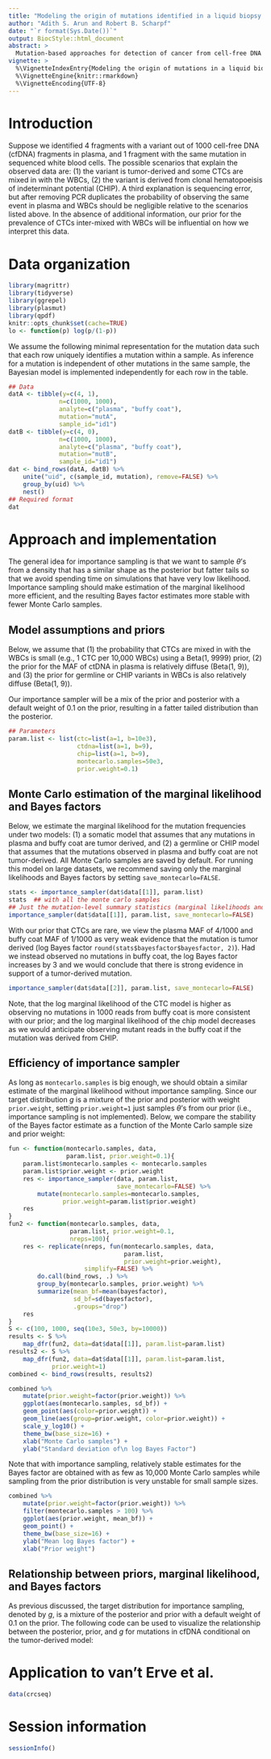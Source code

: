 ```yaml
---
title: "Modeling the origin of mutations identified in a liquid biopsy: cancer or clonal hematopoiesis?"
author: "Adith S. Arun and Robert B. Scharpf"
date: "`r format(Sys.Date())`"
output: BiocStyle::html_document
abstract: >
  Mutation-based approaches for detection of cancer from cell-free DNA (cfDNA) using liquid biopsies have the potential to track a patient's response to treatment, enabling effective and timely decisions on therapy.  However, mutations arising from clonal hematopoeisis (CH) are common and tumor biopsies for definitive identification of the origin of these mutations is not always available. Sequencing of matched cells from buffy coat and the presence of mutations in these cells has been used as a test to rule-in CH, but uneven sequencing depths between matched cell-free DNA and buffy coat samples and the potential for contamination of buffy coat with circulating tumor cells (CTCs) are not captured by rule-based analyses.  This package provides estimates of the marginal likelihood for CH and cancer tissue-of-origin models of cell-free DNA mutations in plasma, requiring only the allele frequencies of high quality alignments available from standard mutation callers.
vignette: >
  %\VignetteIndexEntry{Modeling the origin of mutations in a liquid biopsy: cancer or clonal hematopoiesis?}
  %\VignetteEngine{knitr::rmarkdown}
  %\VignetteEncoding{UTF-8}
---
```


# Introduction

Suppose we identified 4 fragments with a variant out of 1000 cell-free DNA (cfDNA) fragments in plasma, and 1 fragment with the same mutation in sequenced white blood cells.
The possible scenarios that explain the observed data are:
(1) the variant is tumor-derived and some CTCs are mixed in with the WBCs,
(2) the variant is derived from clonal hematopoeisis of indeterminant potential (CHIP).
A third explanation is sequencing error, but after removing PCR duplicates the probability of observing the same event in plasma and WBCs should be negligible relative to the scenarios listed above.
In the absence of additional information, our prior for the prevalence of CTCs inter-mixed with WBCs will be influential on how we interpret this data.

# Data organization

```r
library(magrittr)
library(tidyverse)
library(ggrepel)
library(plasmut)
library(qpdf)
knitr::opts_chunk$set(cache=TRUE)
lo <- function(p) log(p/(1-p))
```

We assume the following minimal representation for the mutation data such that each row uniquely identifies a mutation within a sample.
As inference for a mutation is independent of other mutations in the same sample, the Bayesian model is implemented independently for each row in the table.

```r
## Data
datA <- tibble(y=c(4, 1),
              n=c(1000, 1000),
              analyte=c("plasma", "buffy coat"),
              mutation="mutA",
              sample_id="id1")
datB <- tibble(y=c(4, 0),
              n=c(1000, 1000),
              analyte=c("plasma", "buffy coat"),
              mutation="mutB",
              sample_id="id1")
dat <- bind_rows(datA, datB) %>%
    unite("uid", c(sample_id, mutation), remove=FALSE) %>%
    group_by(uid) %>%
    nest()
## Required format
dat
```


# Approach and implementation

The general idea for importance sampling is that we want to sample $\theta$'s from a density that has a similar shape as the posterior but fatter tails so that we avoid spending time on simulations that have very low likelihood. Importance sampling should make estimation of the marginal likelihood more efficient, and the resulting Bayes factor estimates more stable with fewer Monte Carlo samples.

## Model assumptions and priors
Below, we assume that
(1) the probability that CTCs are mixed in with the WBCs is small (e.g., 1 CTC per 10,000 WBCs) using a Beta(1, 9999) prior,
(2) the prior for the MAF of ctDNA in plasma is relatively diffuse (Beta(1, 9)), and
(3) the prior for germline or CHIP variants in WBCs is also relatively diffuse (Beta(1, 9)).

Our importance sampler will be a mix of the prior and posterior with a default weight of 0.1 on the prior, resulting in a fatter tailed distribution than the posterior.

```r
## Parameters
param.list <- list(ctc=list(a=1, b=10e3),
                   ctdna=list(a=1, b=9),
                   chip=list(a=1, b=9),
                   montecarlo.samples=50e3,
                   prior.weight=0.1)
```

## Monte Carlo estimation of the marginal likelihood and Bayes factors

Below, we estimate the marginal likelihood for the mutation frequencies under two models:  (1) a somatic model that assumes that any mutations in plasma and buffy coat are tumor derived, and (2) a germline or CHIP model that assumes that the mutations observed in plasma and buffy coat are not tumor-derived.  All Monte Carlo samples are saved by default.  For running this model on large datasets, we recommend saving only the marginal likelihoods and Bayes factors by setting  `save_montecarlo=FALSE`.

```r
stats <- importance_sampler(dat$data[[1]], param.list)
stats  ## with all the monte carlo samples
## Just the mutation-level summary statistics (marginal likelihoods and bayes factors)
importance_sampler(dat$data[[1]], param.list, save_montecarlo=FALSE)
```

With our prior that CTCs are rare, we view the plasma MAF of 4/1000 and buffy coat MAF of 1/1000 as very weak evidence that the mutation is tumor derived (log Bayes factor `round(stats$bayesfactor$bayesfactor, 2)`).  Had we instead observed no mutations in buffy coat, the log Bayes factor increases by 3 and we would conclude that there is strong evidence in support of a tumor-derived mutation.

```r
importance_sampler(dat$data[[2]], param.list, save_montecarlo=FALSE)
```

Note, that the log marginal likelihood of the CTC model is higher as observing no mutations in 1000 reads from buffy coat is more consistent with our prior; and the log marginal likelihood of the chip model decreases as we would anticipate observing mutant reads in the buffy coat if the mutation was derived from CHIP.

## Efficiency of importance sampler

As long as `montecarlo.samples` is big enough, we should obtain a similar estimate of the marginal likelihood without importance sampling.
Since our target distribution $g$ is a mixture of the prior and posterior with weight `prior.weight`, setting `prior.weight=1` just samples $\theta$'s from our prior (i.e., importance sampling is not implemented).  Below, we compare the stability of the Bayes factor estimate as a function of the Monte Carlo sample size and prior weight:

```r
fun <- function(montecarlo.samples, data,
                param.list, prior.weight=0.1){
    param.list$montecarlo.samples <- montecarlo.samples
    param.list$prior.weight <- prior.weight
    res <- importance_sampler(data, param.list,
                              save_montecarlo=FALSE) %>%
        mutate(montecarlo.samples=montecarlo.samples,
               prior.weight=param.list$prior.weight)
    res
}
fun2 <- function(montecarlo.samples, data,
                 param.list, prior.weight=0.1,
                 nreps=100){
    res <- replicate(nreps, fun(montecarlo.samples, data,
                                param.list,
                                prior.weight=prior.weight),
                     simplify=FALSE) %>%
        do.call(bind_rows, .) %>%
        group_by(montecarlo.samples, prior.weight) %>%
        summarize(mean_bf=mean(bayesfactor),
                  sd_bf=sd(bayesfactor),
                  .groups="drop")
    res
}
S <- c(100, 1000, seq(10e3, 50e3, by=10000))
results <- S %>%
    map_dfr(fun2, data=dat$data[[1]], param.list=param.list)
results2 <- S %>%
    map_dfr(fun2, data=dat$data[[1]], param.list=param.list,
            prior.weight=1)
combined <- bind_rows(results, results2)
```


```r
combined %>%
    mutate(prior.weight=factor(prior.weight)) %>%
    ggplot(aes(montecarlo.samples, sd_bf)) +
    geom_point(aes(color=prior.weight)) +
    geom_line(aes(group=prior.weight, color=prior.weight)) +
    scale_y_log10() +
    theme_bw(base_size=16) +
    xlab("Monte Carlo samples") +
    ylab("Standard deviation of\n log Bayes Factor")
```

Note that with importance sampling, relatively stable estimates for the Bayes factor are obtained with as few as 10,000 Monte Carlo samples while sampling from the prior distribution is very unstable for small sample sizes.

```r
combined %>%
    mutate(prior.weight=factor(prior.weight)) %>%
    filter(montecarlo.samples > 100) %>%
    ggplot(aes(prior.weight, mean_bf)) +
    geom_point() +
    theme_bw(base_size=16) +
    ylab("Mean log Bayes factor") +
    xlab("Prior weight")
```

## Relationship between priors, marginal likelihood, and Bayes factors

As previous discussed, the target distribution for importance sampling, denoted by *g*, is a mixture of the posterior and prior with a default weight of 0.1 on the prior.  The following code can be used to visualize the relationship between the posterior, prior, and *g* for mutations in cfDNA conditional on the tumor-derived model:




# Application to van't Erve et al.


```r
data(crcseq)
```

# Session information

```r
sessionInfo()
```
